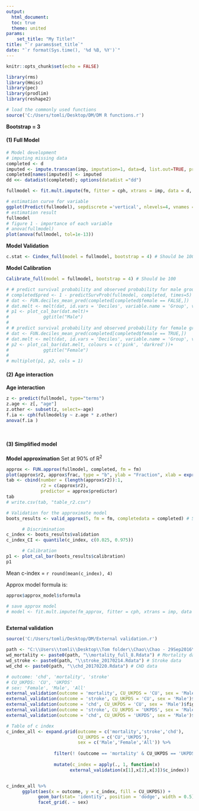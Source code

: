 ```yaml
---
output: 
  html_document:
  toc: true
  theme: united
params: 
    set_title: "My Title!"
title: "`r params$set_title`"
date: "`r format(Sys.time(), '%d %B, %Y')`"
---
```


```r
knitr::opts_chunk$set(echo = FALSE)

library(rms)
library(Hmisc)
library(pec)
library(prodlim)
library(reshape2)

# load the commonly used functions
source('C:/Users/tomli/Desktop/DM/DM R functions.r')
```

**Bootstrap = 3**

#### (1) Full Model 
```r
# Model development 
# imputing missing data
completed <- d
imputed <- impute.transcan(imp, imputation=1, data=d, list.out=TRUE, pr=FALSE, check=FALSE) 
completed[names(imputed)] <- imputed
dd <<- datadist(completed); options(datadist ="dd")

fullmodel <- fit.mult.impute(fm, fitter = cph, xtrans = imp, data = d, x=TRUE, y=TRUE, surv=TRUE, time.inc=5)
```

```r
# estimation curve for variable
ggplot(Predict(fullmodel), sepdiscrete ='vertical', nlevels=4, vnames ='names')
# estimation result
fullmodel
# figure 1 - importance of each variable
# anova(fullmodel)
plot(anova(fullmodel, tol=1e-13))
```

**Model Validation**
```r
c.stat <- Cindex_full(model = fullmodel, bootstrap = 4) # Should be 100
```

**Model Calibration**
  
```r
Calibrate_full(model = fullmodel, bootstrap = 4) # Should be 100

```

```r
# # predict survival probability and observed probability for male group
# completed$pred <- 1 - predictSurvProb(fullmodel, completed, times=5)
# dat <- FUN.deciles_mean_pred(completed[completed$female == FALSE,])
# dat.melt <- melt(dat, id.vars = 'Deciles', variable.name = 'Group', value.name = 'Risk')
# p1 <- plot_cal_bar(dat.melt)+
#             ggtitle("Male")
# 
# # predict survival probability and observed probability for female group
# dat <- FUN.deciles_mean_pred(completed[completed$female == TRUE,])
# dat.melt <- melt(dat, id.vars = 'Deciles', variable.name = 'Group', value.name = 'Risk')
# p2 <- plot_cal_bar(dat.melt, colours = c('pink', 'darkred'))+
#             ggtitle("Female")
# 
# multiplot(p1, p2, cols = 1)
```

#### (2) Age interaction 
**Age interaction**
``` r
z <- predict(fullmodel, type="terms")
z.age <- z[, "age"]
z.other <- subset(z, select=-age)
f.ia <- cph(fullmodel$y ~ z.age * z.other)
anova(f.ia )
```

```r
```

```r
```

#### (3) Simplified model 
**Model approximation** 
  Set at 90% of R^2^

```r
approx <- FUN.approx(fullmodel, completed, fm = fm)
plot(approx$r2, approx$frac, type = "b", ylab = "Fraction", xlab = expression(approx$r2))
tab <- cbind(number = (length(approx$r2)):1, 
             r2 = c(approx$r2), 
             predictor = approx$predictor)
tab
# write.csv(tab, "table_r2.csv")

# Validation for the approximate model
boots_results <- valid_approx(5, fm = fm, completedata = completed) # Should be 100

      # Discrimination
c_index <- boots_results$validation
c_index_CI <- quantile(c_index, c(0.025, 0.975))

      # Calibration
p1 <- plot_cal_bar(boots_results$calibration)
p1
```

Mean c-index = `r round(mean(c_index), 4)`

Approx model formula is: 
```r
approx$approx_model$sformula

# save approx model
# model <- fit.mult.impute(fm_approx, fitter = cph, xtrans = imp, data = d, x=TRUE, y=TRUE, surv=TRUE, time.inc=5)
```

```r
```


**External validation**
```r

source('C:/Users/tomli/Desktop/DM/External validation.r')

path <- "C:\\Users\\tomli\\Desktop\\Tom folder\\Chao\\Chao - 29Sep2016\\External validation\\CU"
wd_mortality <- paste0(path, "\\mortality_full_8.Rdata") # Mortality data
wd_stroke <- paste0(path, "\\stroke_20170214.Rdata") # Stroke data
wd_chd <- paste0(path, "\\chd_20170220.Rdata") # CHD data

# outcome: 'chd', 'mortality', 'stroke'
# CU_UKPDS: 'CU', 'UKPDS'
# sex: 'Female', 'Male', 'All' 
external_validation(outcome = 'mortality', CU_UKPDS = 'CU', sex = 'Male')$figure
external_validation(outcome = 'stroke', CU_UKPDS = 'CU', sex = 'Male')$figure
external_validation(outcome = 'chd', CU_UKPDS = 'CU', sex = 'Male')$figure
external_validation(outcome = 'stroke', CU_UKPDS = 'UKPDS', sex = 'Male')$figure
external_validation(outcome = 'chd', CU_UKPDS = 'UKPDS', sex = 'Male')$figure

# Table of c index
c_index_all <- expand.grid(outcome = c('mortality','stroke','chd'), 
                           CU_UKPDS = c('CU','UKPDS'), 
                           sex = c('Male','Female','All')) %>%
      
                  filter(! (outcome == 'mortality' & CU_UKPDS == 'UKPDS')) %>%
      
                  mutate(c_index = apply(., 1, function(x)
                        external_validation(x[1],x[2],x[3])$c_index))


c_index_all %>%
      ggplot(aes(x = outcome, y = c_index, fill = CU_UKPDS)) +
            geom_bar(stat= 'identity', position = 'dodge', width = 0.5) +
            facet_grid(. ~ sex)


```



